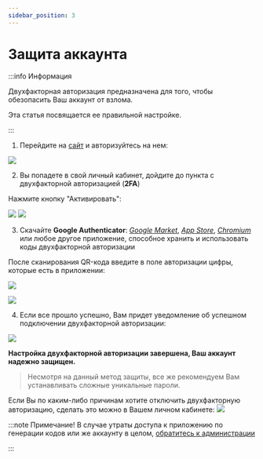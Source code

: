 ```yaml
---
sidebar_position: 3
---
```


# Защита аккаунта

:::info Информация

Двухфакторная авторизация предназначена для того, чтобы обезопасить Ваш аккаунт от взлома.

Эта статья посвящается ее правильной настройке.

:::

1. Перейдите на [сайт](https://politcubes.com) и авторизуйтесь на нем:

![  ](/general/home_page.png)

2. Вы попадете в свой личный кабинет, дойдите до пункта с двухфакторной авторизацией (**2FA**)

Нажмите кнопку "Активировать":

![  ](/general/2FA_1.png)
![  ](/general/2FA_2.png)

3. Скачайте **Google Authenticator**: [*Google Market*](https://play.google.com/store/apps/details?id=com.google.android.apps.authenticator2), [*App Store*](https://apps.apple.com/ru/app/google-authenticator/id388497605), [*Chromium*](https://chrome.google.com/webstore/detail/authenticator/bhghoamapcdpbohphigoooaddinpkbai) или любое другое приложение, способное хранить и использовать коды двухфакторной авторизации

После сканирования QR-кода введите в поле авторизации цифры, которые есть в приложении:

![  ](/general/2FA_auth1.jpg)

![  ](/general/2FA_3.png)

4. Если все прошло успешно, Вам придет уведомление об успешном подключении двухфакторной авторизации:

![  ](/general/2FA_4.png)

**Настройка двухфакторной авторизации завершена, Ваш аккаунт надежно защищен.**
>Несмотря на данный метод защиты, все же рекомендуем Вам устанавливать сложные уникальные пароли.

Если Вы по каким-либо причинам хотите отключить двухфакторную авторизацию, сделать это можно в Вашем личном кабинете:
![  ](/general/2FA_5.png)
   
:::note Примечание!
В случае утраты доступа к приложению по генерации кодов или же аккаунту в целом, [обратитесь к администрации](https://vk.com/im?sel=-178448347)

:::


